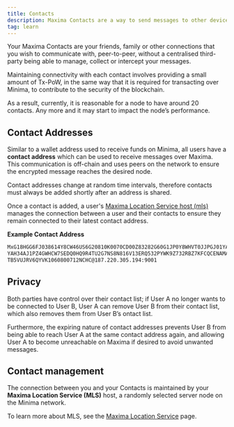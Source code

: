 ```yaml
---
title: Contacts
description: Maxima Contacts are a way to send messages to other devices on the network.
tag: learn
---
```



Your Maxima Contacts are your friends, family or other connections that you wish to communicate with, peer-to-peer, without a centralised third-party being able to manage, collect or intercept your messages.

Maintaining connectivity with each contact involves providing a small amount of Tx-PoW, in the same way that it is required for transacting over Minima, to contribute to the security of the blockchain.

As a result, currently, it is reasonable for a node to have around 20 contacts. Any more and it may start to impact the node’s performance.

## Contact Addresses

Similar to a wallet address used to receive funds on Minima, all users have a **contact address** which can be used to receive messages over Maxima. This communication is off-chain and uses peers on the network to ensure the encrypted message reaches the desired node. 

Contact addresses change at random time intervals, therefore contacts must always be added shortly after an address is shared. 

Once a contact is added, a user's [Maxima Location Service host (mls)](#maxima-location-service) manages the connection between a user and their contacts to ensure they remain connected to their latest contact address.

**Example Contact Address**
```bash
MxG18HGG6FJ038614Y8CW46US6G20810K0070CD00Z83282G60G1JP0Y8WHVT0JJPGJ01YAQPCEU3PWF51V5J5UKA4RBHYUZFYTTH98KYHZ1K6MF3V6D30DCDD
YAH34AJ1PZ4GWHCW7SEDQ0HQ9R4TU2G7NS8N816V13ERQ532PYWK9Z732RBZ7KFCQCENAMAJP9V7EH3R06493T25U9PY7HJAS0Z311WA6K24P0BZ82NTQNY2BQ
TB5VUJRV6QYVK1060800712NCHC@187.220.305.194:9001
```

## Privacy

Both parties have control over their contact list; if User A no longer wants to be connected to User B, User A can remove User B from their contact list, which also removes them from User B’s ontact list. 

Furthermore, the expiring nature of contact addresses prevents User B from being able to reach User A at the same contact address again, and allowing User A to become unreachable on Maxima if desired to avoid unwanted messages.


## Contact management

The connection between you and your Contacts is maintained by your **Maxima Location Service (MLS)** host, a randomly selected server node on the Minima network.

To learn more about MLS, see the [Maxima Location Service](/docs/learn/maxima/mls) page.